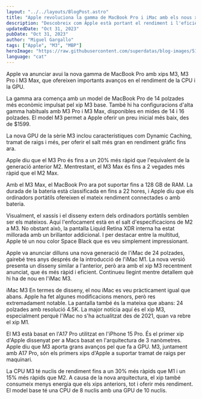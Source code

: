 ```yaml
---
layout: "../../layouts/BlogPost.astro"
title: "Apple revoluciona la gamma de MacBook Pro i iMac amb els nous xips M3, M3 Pro i M3 Max: Un salt quàntic en rendiment"
description: "Descobreix com Apple està portant el rendiment i l'eficiència al següent nivell amb la introducció de la seva nova línia de MacBook Pro i iMac. Equipats amb els innovadors xips M3, M3 Pro i M3 Max, aquests dispositius ofereixen millores significatives en CPU i GPU, així com avenços en durada de bateria i capacitats gràfiques. Des de models més assequibles fins a configuracions d'alta gamma, hi ha alguna cosa per a cada tipus d'usuari en aquesta emocionant actualització."
updatedDate: "Oct 31, 2023"
pubDate: "Oct 31, 2023"
author: "Miguel Gargallo"
tags: ["Apple", "M3", "MBP"]
heroImage: "https://raw.githubusercontent.com/superdatas/blog-images/51b587bc41810d12e1427956926673a101af932a/imac2023.png"
language: "cat"
---
```


Apple va anunciar avui la nova gamma de MacBook Pro amb xips M3, M3 Pro i M3 Max, que ofereixen importants avanços en el rendiment de la CPU i la GPU.

La gamma ara comença amb un model de MacBook Pro de 14 polzades més econòmic impulsat pel xip M3 base. També hi ha configuracions d'alta gamma habituals amb M3 Pro i M3 Max, disponibles en mides de 14 i 16 polzades. El model M3 permet a Apple oferir un preu inicial més baix, des de $1599.

La nova GPU de la sèrie M3 inclou característiques com Dynamic Caching, tramat de raigs i més, per oferir el salt més gran en rendiment gràfic fins ara.

Apple diu que el M3 Pro és fins a un 20% més ràpid que l'equivalent de la generació anterior M2. Mentrestant, el M3 Max és fins a 2 vegades més ràpid que el M2 Max.

Amb el M3 Max, el MacBook Pro ara pot suportar fins a 128 GB de RAM. La durada de la bateria està classificada en fins a 22 hores, i Apple diu que els ordinadors portàtils ofereixen el mateix rendiment connectades o amb bateria.

Visualment, el xassís i el disseny extern dels ordinadors portàtils semblen ser els mateixos. Aquí l'enfocament està en el salt d'especificacions de M2 a M3. No obstant això, la pantalla Liquid Retina XDR interna ha estat millorada amb un brillantor addicional. I per destacar entre la multitud, Apple té un nou color Space Black que es veu simplement impressionant.

Apple va anunciar dilluns una nova generació de l'iMac de 24 polzades, gairebé tres anys després de la introducció de l'iMac M1. La nova versió presenta un disseny similar a l'anterior, però ara amb el xip M3 recentment anunciat, que és més ràpid i eficient. Continueu llegint mentre detallem què hi ha de nou en l'iMac M3.

iMac M3
En termes de disseny, el nou iMac es veu pràcticament igual que abans. Apple ha fet algunes modificacions menors, però res extremadament notable. La pantalla també és la mateixa que abans: 24 polzades amb resolució 4.5K. La major notícia aquí és el xip M3, especialment perquè l'iMac no s'ha actualitzat des de 2021, quan va rebre el xip M1.

El M3 està basat en l'A17 Pro utilitzat en l'iPhone 15 Pro. És el primer xip d'Apple dissenyat per a Macs basat en l'arquitectura de 3 nanòmetres. Apple diu que M3 aporta grans avanços pel que fa a GPU. M3, juntament amb A17 Pro, són els primers xips d'Apple a suportar tramat de raigs per maquinari.

La CPU M3 té nuclis de rendiment fins a un 30% més ràpids que M1 i un 15% més ràpids que M2. A causa de la nova arquitectura, el xip també consumeix menys energia que els xips anteriors, tot i oferir més rendiment. El model base té una CPU de 8 nuclis amb una GPU de 10 nuclis.
